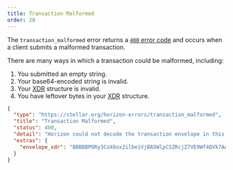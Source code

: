```yaml
---
title: Transaction Malformed
order: 20
---
```



The `transaction_malformed` error returns a [`400` error code](https://developer.mozilla.org/en-US/docs/Web/HTTP/Status/400) and occurs when a client submits a malformed transaction. 

There are many ways in which a transaction could be malformed, including:
1. You submitted an empty string.
2. Your base64-encoded string is invalid.
3. Your [XDR](../../../introduction/xdr.mdx) structure is invalid.
4. You have leftover bytes in your [XDR](../../../introduction/xdr.mdx) structure.

<ExampleResponse title="Example Response for a 'Transaction Malformed' Status Code">

```json
{
  "type": "https://stellar.org/horizon-errors/transaction_malformed",
  "title": "Transaction Malformed",
  "status": 400,
  "detail": "Horizon could not decode the transaction envelope in this request. A transaction should be an XDR TransactionEnvelope struct encoded using base64.  The envelope read from this request is echoed in the `extras.envelope_xdr` field of this response for your convenience.",
  "extras": {
    "envelope_xdr": "BBBBBPORy3CoX6ox2ilbeiVjBA5WlpCSZRcjZ7VE9Wf4QVk7AAAAZAAAQz0AAAACAAAAAAAAAAAAAAABAAAAAAAAAAEAAAAA85HLcKhfqjHaKVt6JWMEDlaWkJJlFyNntUT1Z/hBWTsAAAAAAAAAAAL68IAAAAAAAAAAARN17BEAAABAA9Ad7OKc7y60NT/JuobaHOfmuq8KbZqcV6G/es94u9yT84fi0aI7tJsFMOyy8cZ4meY3Nn908OU+KfRWV40UCw=="
  }
}
```

</ExampleResponse>